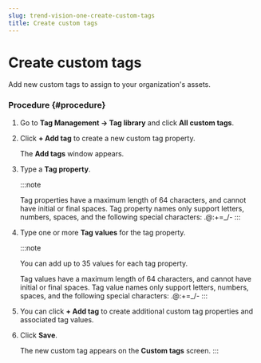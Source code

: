 ```yaml
---
slug: trend-vision-one-create-custom-tags
title: Create custom tags
---
```

# Create custom tags

Add new custom tags to assign to your organization's assets.

### Procedure {#procedure}

1.  Go to **Tag Management → Tag library** and click **All custom tags**.

2.  Click **+ Add tag** to create a new custom tag property.

    The **Add tags** window appears.

3.  Type a **Tag property**.

    :::note

    Tag properties have a maximum length of 64 characters, and cannot have initial or final spaces. Tag property names only support letters, numbers, spaces, and the following special characters: .@:+=\_/-
    :::

4.  Type one or more **Tag values** for the tag property.

    :::note

    You can add up to 35 values for each tag property.

    Tag values have a maximum length of 64 characters, and cannot have initial or final spaces. Tag value names only support letters, numbers, spaces, and the following special characters: .@:+=\_/-
    :::

5.  You can click **+ Add tag** to create additional custom tag properties and associated tag values.

6.  Click **Save**.

    The new custom tag appears on the **Custom tags** screen.
:::
